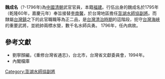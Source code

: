 '''魏成名'''（?-1796年)為[[中國|中國]][[清朝|清朝]]武官官員，本籍[[福建|福建]]。行伍出身的魏成名於1795年（乾隆60年，嘉慶元年）奉旨接替[[李南馨|李南馨]]，於台灣地區擔任[[澎湖水師協|澎湖水師協]][[副將|副將]]。而隸屬[[台灣鎮|台灣鎮]]之下的此官職職等為正二品，是[[台灣清治時期|台灣清治時期]]的這階段，扼守[[台灣海峽|台灣海峽]]的重要武將，並統帥兩標水營，數千名水師兵勇。
1796年，任內病故。
{{start box}}
{{s-before|[[李南馨|李南馨]]}}
{{s-title|[[澎湖水師協|澎湖水師協]][[副將|副將]]|1737年上任}}
{{s-after|[[李長庚_(清朝)|李長庚]]}}
{{end box}}

==參考文獻==
*劉寧顏編，《重修台灣省通志》，台北市，台灣省文獻委員會，1994年。
*內閣檔庫

[[Category:澎湖水師協副將|Category:澎湖水師協副將]]